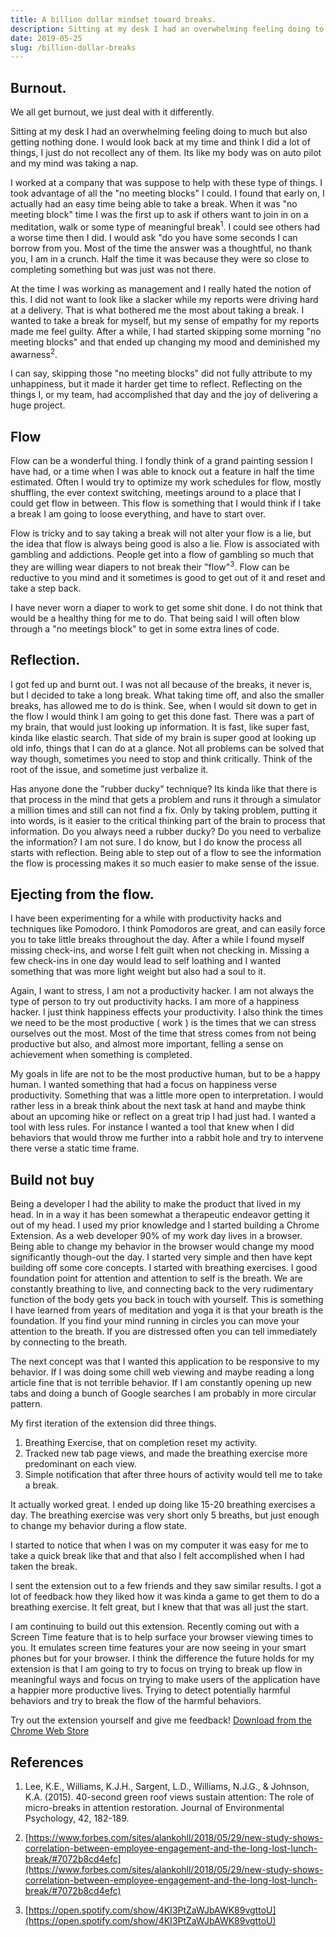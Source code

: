 ```yaml
---
title: A billion dollar mindset toward breaks.
description: Sitting at my desk I had an overwhelming feeling doing to much but also getting nothing done.
date: 2019-05-25
slug: /billion-dollar-breaks
---
```


## Burnout.

We all get burnout, we just deal with it differently.

Sitting at my desk I had an overwhelming feeling doing to much but also getting nothing done. I would look back at my time and think I did a lot of things, I just do not recollect any of them. Its like my body was on auto pilot and my mind was taking a nap.

I worked at a company that was suppose to help with these type of things. I took advantage of all the "no meeting blocks" I could. I found that early on, I actually had an easy time being able to take a break. When it was "no meeting block" time I was the first up to ask if others want to join in on a meditation, walk or some type of meaningful break<sup>1</sup>. I could see others had a worse time then I did. I would ask "do you have some seconds I can borrow from you. Most of the time the answer was a thoughtful, no thank you, I am in a crunch. Half the time it was because they were so close to completing something but was just was not there.

At the time I was working as management and I really hated the notion of this. I did not want to look like a slacker while my reports were driving hard at a delivery. That is what bothered me the most about taking a break. I wanted to take a break for myself, but my sense of empathy for my reports made me feel guilty. After a while, I had started skipping some morning "no meeting blocks" and that ended up changing my mood and deminished my awarness<sup>2</sup>.

I can say, skipping those "no meeting blocks" did not fully attribute to my unhappiness, but it made it harder get time to reflect. Reflecting on the things I, or my team, had accomplished that day and the joy of delivering a huge project.

## Flow

Flow can be a wonderful thing. I fondly think of a grand painting session I have had, or a time when I was able to knock out a feature in half the time estimated. Often I would try to optimize my work schedules for flow, mostly shuffling, the ever context switching, meetings around to a place that I could get flow in between. This flow is something that I would think if I take a break I am going to loose everything, and have to start over.

Flow is tricky and to say taking a break will not alter your flow is a lie, but the idea that flow is always being good is also a lie. Flow is associated with gambling and addictions. People get into a flow of gambling so much that they are willing wear diapers to not break their "flow"<sup>3</sup>. Flow can be reductive to you mind and it sometimes is good to get out of it and reset and take a step back.

I have never worn a diaper to work to get some shit done. I do not think that would be a healthy thing for me to do. That being said I will often blow through a "no meetings block" to get in some extra lines of code.

## Reflection.

I got fed up and burnt out. I was not all because of the breaks, it never is, but I decided to take a long break. What taking time off, and also the smaller breaks, has allowed me to do is think. See, when I would sit down to get in the flow I would think I am going to get this done fast. There was a part of my brain, that would just looking up information. It is fast, like super fast, kinda like elastic search. That side of my brain is super good at looking up old info, things that I can do at a glance. Not all problems can be solved that way though, sometimes you need to stop and think critically. Think of the root of the issue, and sometime just verbalize it.

Has anyone done the "rubber ducky" technique? Its kinda like that there is that process in the mind that gets a problem and runs it through a simulator a million times and still can not find a fix. Only by taking problem, putting it into words, is it easier to the critical thinking part of the brain to process that information. Do you always need a rubber ducky? Do you need to verbalize the information? I am not sure. I do know, but I do know the process all starts with reflection. Being able to step out of a flow to see the information the flow is processing makes it so much easier to make sense of the issue.

## Ejecting from the flow.

I have been experimenting for a while with productivity hacks and techniques like Pomodoro. I think Pomodoros are great, and can easily force you to take little breaks throughout the day. After a while I found myself missing check-ins, and worse I felt guilt when not checking in. Missing a few check-ins in one day would lead to self loathing and I wanted something that was more light weight but also had a soul to it.

Again, I want to stress, I am not a productivity hacker. I am not always the type of person to try out productivity hacks. I am more of a happiness hacker. I just think happiness effects your productivity. I also think the times we need to be the most productive ( work ) is the times that we can stress ourselves out the most. Most of the time that stress comes from not being productive but also, and almost more important, felling a sense on achievement when something is completed.

My goals in life are not to be the most productive human, but to be a happy human. I wanted something that had a focus on happiness verse productivity. Something that was a little more open to interpretation. I would rather less in a break think about the next task at hand and maybe think about an upcoming hike or reflect on a great trip I had just had. I wanted a tool with less rules. For instance I wanted a tool that knew when I did behaviors that would throw me further into a rabbit hole and try to intervene there verse a static time frame.

## Build not buy

Being a developer I had the ability to make the product that lived in my head. In in a way it has been somewhat a therapeutic endeavor getting it out of my head. I used my prior knowledge and I started building a Chrome Extension. As a web developer 90% of my work day lives in a browser. Being able to change my behavior in the browser would change my mood significantly though-out the day. I started very simple and then have kept building off some core concepts.
I started with breathing exercises. I good foundation point for attention and attention to self is the breath. We are constantly breathing to live, and connecting back to the very rudimentary function of the body gets you back in touch with yourself. This is something I have learned from years of meditation and yoga it is that your breath is the foundation. If you find your mind running in circles you can move your attention to the breath. If you are distressed often you can tell immediately by connecting to the breath.

The next concept was that I wanted this application to be responsive to my behavior. If I was doing some chill web viewing and maybe reading a long article fine that is not terrible behavior. If I am constantly opening up new tabs and doing a bunch of Google searches I am probably in more circular pattern.

My first iteration of the extension did three things.

1. Breathing Exercise, that on completion reset my activity.
2. Tracked new tab page views, and made the breathing exercise more predominant on each view.
3. Simple notification that after three hours of activity would tell me to take a break.

It actually worked great. I ended up doing like 15-20 breathing exercises a day. The breathing exercise was very short only 5 breaths, but just enough to change my behavior during a flow state.

I started to notice that when I was on my computer it was easy for me to take a quick break like that and that also I felt accomplished when I had taken the break.

I sent the extension out to a few friends and they saw similar results. I got a lot of feedback how they liked how it was kinda a game to get them to do a breathing exercise. It felt great, but I knew that that was all just the start.

I am continuing to build out this extension. Recently coming out with a Screen Time feature that is to help surface your browser viewing times to you. It emulates screen time features your are now seeing in your smart phones but for your browser. I think the difference the future holds for my extension is that I am going to try to focus on trying to break up flow in meaningful ways and focus on trying to make users of the application have a happier more productive lives. Trying to detect potentially harmful behaviors and try to break the flow of the harmful behaviors.

Try out the extension yourself and give me feedback!
[Download from the Chrome Web Store](https://chrome.google.com/webstore/detail/muj%C5%8D-be-mindful-of-your-t/pdhdkakfpnlcbipchahefkoaiohkehao)

## References

1. Lee, K.E., Williams, K.J.H., Sargent, L.D., Williams, N.J.G., & Johnson, K.A. (2015). 40-second green roof views sustain attention: The role of micro-breaks in attention restoration. Journal of Environmental Psychology, 42, 182-189.

2. [https://www.forbes.com/sites/alankohll/2018/05/29/new-study-shows-correlation-between-employee-engagement-and-the-long-lost-lunch-break/#7072b8cd4efc](https://www.forbes.com/sites/alankohll/2018/05/29/new-study-shows-correlation-between-employee-engagement-and-the-long-lost-lunch-break/#7072b8cd4efc)

3. [https://open.spotify.com/show/4KI3PtZaWJbAWK89vgttoU](https://open.spotify.com/show/4KI3PtZaWJbAWK89vgttoU)
